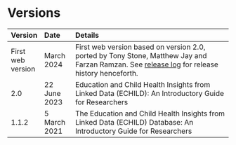 # Versions {.unnumbered}

| Version | Date | Details |
|:--|:--|:--------------|
| First web version | March 2024 | First web version based on version 2.0, ported by Tony Stone, Matthew Jay and Farzan Ramzan. See [release log](https://github.com/UCL-ECHILD/docs.echild.ac.uk-website/releases) for release history henceforth. |
| 2.0 | 22 June 2023 | Education and Child Health Insights from Linked Data (ECHILD): An Introductory Guide for Researchers | 
| 1.1.2 | 5 March 2021 | The Education and Child Health Insights from Linked Data (ECHILD) Database: An Introductory Guide for Researchers |
